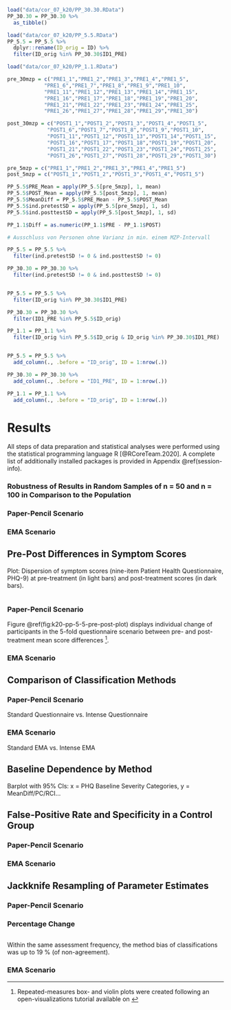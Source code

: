 <!-- Required to number equations in HTML files -->
<script type="text/x-mathjax-config">
MathJax.Hub.Config({
  TeX: { equationNumbers: { autoNumber: "AMS" } }
});
</script>

<!--
```r
#knitr::purl("PP_Stichprobenvergleiche_d0.92.Rmd", output = "PP_Stichprobenvergleiche_d0.92.R", documentation = 2)

#knitr::read_chunk("PP_Stichprobenvergleiche_d0.92.R")
```
-->

```r
load("data/cor_07_k20/PP_30.30.RData")
PP_30.30 = PP_30.30 %>%
  as_tibble()

load("data/cor_07_k20/PP_5.5.RData")
PP_5.5 = PP_5.5 %>% 
  dplyr::rename(ID_orig = ID) %>% 
  filter(ID_orig %in% PP_30.30$ID1_PRE)

load("data/cor_07_k20/PP_1.1.RData")

pre_30mzp = c("PRE1_1","PRE1_2","PRE1_3","PRE1_4","PRE1_5",
            "PRE1_6","PRE1_7","PRE1_8","PRE1_9","PRE1_10",
            "PRE1_11","PRE1_12","PRE1_13","PRE1_14","PRE1_15",
            "PRE1_16","PRE1_17","PRE1_18","PRE1_19","PRE1_20",
            "PRE1_21","PRE1_22","PRE1_23","PRE1_24","PRE1_25",
            "PRE1_26","PRE1_27","PRE1_28","PRE1_29","PRE1_30")

post_30mzp = c("POST1_1","POST1_2","POST1_3","POST1_4","POST1_5",
             "POST1_6","POST1_7","POST1_8","POST1_9","POST1_10",
             "POST1_11","POST1_12","POST1_13","POST1_14","POST1_15",
             "POST1_16","POST1_17","POST1_18","POST1_19","POST1_20",
             "POST1_21","POST1_22","POST1_23","POST1_24","POST1_25",
             "POST1_26","POST1_27","POST1_28","POST1_29","POST1_30")

pre_5mzp = c("PRE1_1","PRE1_2","PRE1_3","PRE1_4","PRE1_5")
post_5mzp = c("POST1_1","POST1_2","POST1_3","POST1_4","POST1_5")

PP_5.5$PRE_Mean = apply(PP_5.5[pre_5mzp], 1, mean)
PP_5.5$POST_Mean = apply(PP_5.5[post_5mzp], 1, mean)
PP_5.5$MeanDiff = PP_5.5$PRE_Mean - PP_5.5$POST_Mean
PP_5.5$ind.pretestSD = apply(PP_5.5[pre_5mzp], 1, sd)
PP_5.5$ind.posttestSD = apply(PP_5.5[post_5mzp], 1, sd)

PP_1.1$Diff = as.numeric(PP_1.1$PRE - PP_1.1$POST)

# Ausschluss von Personen ohne Varianz in min. einem MZP-Intervall

PP_5.5 = PP_5.5 %>% 
  filter(ind.pretestSD != 0 & ind.posttestSD != 0)

PP_30.30 = PP_30.30 %>% 
  filter(ind.pretestSD != 0 & ind.posttestSD != 0)


PP_5.5 = PP_5.5 %>% 
  filter(ID_orig %in% PP_30.30$ID1_PRE)

PP_30.30 = PP_30.30 %>% 
  filter(ID1_PRE %in% PP_5.5$ID_orig)

PP_1.1 = PP_1.1 %>% 
  filter(ID_orig %in% PP_5.5$ID_orig & ID_orig %in% PP_30.30$ID1_PRE)


PP_5.5 = PP_5.5 %>% 
  add_column(., .before = "ID_orig", ID = 1:nrow(.))

PP_30.30 = PP_30.30 %>% 
  add_column(., .before = "ID1_PRE", ID = 1:nrow(.))

PP_1.1 = PP_1.1 %>% 
  add_column(., .before = "ID_orig", ID = 1:nrow(.))
```


# Results {#results}


All steps of data preparation and statistical analyses were performed using the statistical programming language R [@RCoreTeam.2020]. A complete list of additionally installed packages is provided in Appendix \@ref(session-info).


### Robustness of Results in Random Samples of n = 50 and n = 100 in Comparison to the Population





### Paper-Pencil Scenario




### EMA Scenario






## Pre-Post Differences in Symptom Scores


Plot: Dispersion of symptom scores (nine-item Patient Health Questionnaire, PHQ-9) at pre-treatment (in light bars) and post-treatment scores (in dark bars).



```r

```





### Paper-Pencil Scenario




\begin{figure}
\caption{\textit{Individual Mean Differences in PHQ-9 Scores Between 5-Fold Pre-Treatment and Post-Treatment Intervals in a Simulated Standard-Questionnaire Scenario}}\label{fig:k20-pp-5-5-pre-post-plot}
\includegraphics[width=0.75\linewidth]{data/Time Series Dataframes/k20_PP_5.5_Pre-Post_Box_Violin_Mean+CI} \hfill{}
\end{figure}


\par
Figure \@ref(fig:k20-pp-5-5-pre-post-plot) displays individual change of participants in the 5-fold questionnaire scenario between pre- and post-treatment mean score differences ^[Repeated-measures box- and violin plots were created following an open-visualizations tutorial available on \url{https://jorvlan.github.io/publications/repmes_tutorial_R.pdf}].

<!--
- individual pre- and post-treatment interval means
- The average mean difference is given by the bold black line, being almost identical to the median mean difference shown in the box plots.
- Box plots show median pre- and post interval means
-->


\begin{figure}
\caption{\textit{Individual Mean Differences in PHQ-9 Scores Between 30-Fold Pre-Treatment and Post-Treatment Intervals in a Simulated Standard-Questionnaire Scenario}}\label{fig:k20-pp-30-30-pre-post-plot}
\includegraphics[width=0.75\linewidth]{data/Time Series Dataframes/k20_PP_30.30_Pre-Post_Box_Violin_Mean+CI} \hfill{}
\end{figure}




\begin{figure}
\caption{\textit{Individual PHQ-9 Score Differences Between Single Pre-Treatment and Post-Treatment Assessments in a Simulated Standard-Questionnaire Scenario}}\label{fig:k20-pp-1.1-pre-post-plot}
\includegraphics[width=0.75\linewidth]{data/Time Series Dataframes/k20_PP_1.1_Pre-Post_Box_Violin_Mean+CI} \hfill{}
\end{figure}




### EMA Scenario


\begin{figure}
\caption{\textit{Individual Mean Differences in PHQ-9 Scores Between 30-Fold Pre-Treatment and Post-Treatment Intervals in a Simulated EMA Scenario}}\label{fig:k20-ema-30-30-pre-post-plot}
\includegraphics[width=0.75\linewidth]{data/Time Series Dataframes/k20_EMA_30.30_Pre-Post_Box_Violin_Mean+CI} \hfill{}
\end{figure}



\begin{figure}
\caption{\textit{Individual Mean Differences in PHQ-9 Scores Between 5-Fold Pre-Treatment and Post-Treatment Random Windows in a Simulated EMA Scenario}}\label{fig:k20-ema-5-5-win-pre-post-plot}
\includegraphics[width=0.75\linewidth]{data/Time Series Dataframes/k20_EMA_5.5_Window_Pre-Post_Box_Violin_Mean+CI} \hfill{}
\end{figure}



\begin{figure}
\caption{\textit{Individual Mean Differences in PHQ-9 Scores Between 5-Fold Pre-Treatment and Post-Treatment Random Days in a Simulated EMA Scenario}}\label{fig:k20-ema-5-5-day-pre-post-plot}
\includegraphics[width=0.75\linewidth]{data/Time Series Dataframes/k20_EMA_5.5_Days_Pre-Post_Box_Violin_Mean+CI} \hfill{}
\end{figure}




## Comparison of Classification Methods


### Paper-Pencil Scenario





Standard Questionnaire vs. Intense Questionnaire


### EMA Scenario

Standard EMA vs. Intense EMA




## Baseline Dependence by Method


Barplot with 95% CIs: x = PHQ Baseline Severity Categories, y = MeanDiff/PC/RCI...




## False-Positive Rate and Specificity in a Control Group




### Paper-Pencil Scenario




### EMA Scenario






## Jackknife Resampling of Parameter Estimates



### Paper-Pencil Scenario


### Percentage Change

```r

```




Within the same assessment frequency, the method bias of classifications was up to 19 % (of non-agreement).






### EMA Scenario




